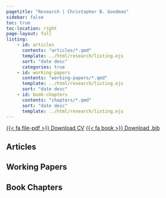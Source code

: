 ```yaml
---
pagetitle: "Research | Christopher B. Goodman"
sidebar: false
toc: true
toc-location: right
page-layout: full
listing:
    - id: articles
      contents: "articles/*.qmd"
      template: ../html/research/listing.ejs
      sort: "date desc"
      categories: true
    - id: working-papers
      contents: "working-papers/*.qmd"
      template: ../html/research/listing.ejs
      sort: "date desc"
    - id: book-chapters
      contents: "chapters/*.qmd"
      sort: "date desc"
      template: ../html/research/listing.ejs
---
```


<a href="/files/vita.pdf"  class="btn btn-outline-secondary">{{< fa file-pdf >}} Download CV</a>&nbsp;<a href="/files/vita.pdf"  class="btn btn-outline-secondary">{{< fa book >}} Download .bib</a>

## Articles

:::{#articles}
:::

## Working Papers

:::{#working-papers}
:::

## Book Chapters

:::{#book-chapters}
:::
